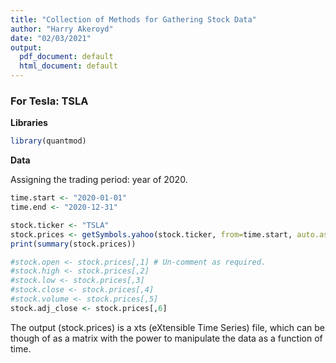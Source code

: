 ```yaml
---
title: "Collection of Methods for Gathering Stock Data"
author: "Harry Akeroyd"
date: "02/03/2021"
output:
  pdf_document: default
  html_document: default
---
```


### For Tesla: TSLA

**Libraries**

```r
library(quantmod)
```



**Data**

Assigning the trading period: year of 2020.

```r
time.start <- "2020-01-01"
time.end <- "2020-12-31"

stock.ticker <- "TSLA"
stock.prices <- getSymbols.yahoo(stock.ticker, from=time.start, auto.assign=F)
print(summary(stock.prices))

#stock.open <- stock.prices[,1] # Un-comment as required.
#stock.high <- stock.prices[,2]
#stock.low <- stock.prices[,3]
#stock.close <- stock.prices[,4]
#stock.volume <- stock.prices[,5]
stock.adj_close <- stock.prices[,6]

```

The output (stock.prices) is a xts (eXtensible Time Series) file, which can be though of as a matrix with the power to manipulate the data as a function of time.



























